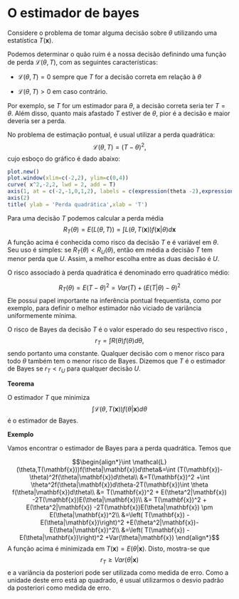 # O estimador de bayes

Considere o problema de tomar alguma decisão sobre $\theta$ utilizando uma estatística $T(\mathbf{x})$.

Podemos determinar o quão ruim é a nossa decisão definindo uma função de perda $\mathcal{L}(\theta,T)$, com as seguintes características:

-   $\mathcal{L}(\theta,T)=0$ sempre que $T$ for a decisão correta em relação à $\theta$

-   $\mathcal{L}(\theta,T)>0$ em caso contrário.

Por exemplo, se $T$ for um estimador para $\theta$, a decisão correta seria ter $T=\theta$. Além disso, quanto mais afastado $T$ estiver de $\theta$, pior é a decisão e maior deveria ser a perda.

No problema de estimação pontual, é usual utilizar a perda quadrática: $$\mathcal{L}(\theta,T)=(T-\theta)^2,$$ cujo esboço do gráfico é dado abaixo:

```r
plot.new()
plot.window(xlim=c(-2,2), ylim=c(0,4))
curve( x^2,-2,2, lwd = 2, add = T)
axis(1, at = c(-2,-1,0,1,2), labels = c(expression(theta -2),expression(theta -1),expression(theta),expression(theta +1),expression(theta +2) ))
axis(2)
title( ylab = 'Perda quadrática',xlab = 'T')
```

Para uma decisão $T$ podemos calcular a perda média $$R_T(\theta)=E(L(\theta,T))=\int L(\theta,T(\mathbf{x}))f(\mathbf{x}|\theta)d\mathbf{x}$$ A função acima é conhecida como risco da decisão $T$ e é variável em $\theta$. Seu uso é simples: se $R_T(\theta)<R_U(\theta)$, então em média a decisão $T$ tem menor perda que $U$. Assim, a melhor escolha entre as duas decisão é $U$.

O risco associado à perda quadrática é denominado erro quadrático médio:

$$R_T(\theta)=E(T-\theta)^2= Var(T)+(E(T|\theta)-\theta)^2$$ Ele possui papel importante na inferência pontual frequentista, como por exemplo, para definir o melhor estimador não viciado de variância uniformemente mínima.

O risco de Bayes da decisão $T$ é o valor esperado do seu respectivo risco \textit{a priori}, $$r_T=\int R(\theta)f(\theta)d\theta,$$ sendo portanto uma constante. Qualquer decisão com o menor risco para todo $\theta$ também tem o menor risco de Bayes. Dizemos que $T$ é o estimador de Bayes se $r_T<r_U$ para qualquer decisão $U$.

::: {.alert .alert-success}
<strong>Teorema</strong>

O estimador $T$ que minimiza $$\int \mathcal{L}(\theta,T(\mathbf{x}))f(\theta|\mathbf{x})d\theta$$ é o estimador de Bayes.
:::

::: {.alert .alert-info}
<strong>Exemplo</strong>

Vamos encontrar o estimador de Bayes para a perda quadrática. Temos que

$$\begin{align*}\int \mathcal{L}(\theta,T(\mathbf{x}))f(\theta|\mathbf{x})d\theta&=\int (T(\mathbf{x})-\theta)^2f(\theta|\mathbf{x})d\theta\\
    &=T(\mathbf{x})^2 +\int \theta^2f(\theta|\mathbf{x})d\theta-2T(\mathbf{x})\int \theta f(\theta|\mathbf{x})d\theta\\
    &= T(\mathbf{x})^2 + E(\theta^2|\mathbf{x}) -2T(\mathbf{x})E(\theta|\mathbf{x})\\
    &= T(\mathbf{x})^2 + E(\theta^2|\mathbf{x}) -2T(\mathbf{x})E(\theta|\mathbf{x}) \pm E(\theta|\mathbf{x})^2\\
    &=\left( T(\mathbf{x}) - E(\theta|\mathbf{x})\right)^2 +E(\theta^2|\mathbf{x})-E(\theta|\mathbf{x})^2\\
    &=\left( T(\mathbf{x}) - E(\theta|\mathbf{x})\right)^2 +Var(\theta|\mathbf{x})
\end{align*}$$ A função acima é minimizada em $T(\mathbf{x})=E(\theta|\mathbf{x})$. Disto, mostra-se que $$r_T\geq Var(\theta|\mathbf{x})$$ e a variância da posteriori pode ser utilizada como medida de erro. Como a unidade deste erro está ap quadrado, é usual utilizarmos o desvio padrão da posteriori como medida de erro.
:::
